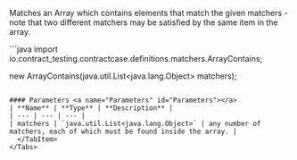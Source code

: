 

Matches an Array which contains elements that match the given matchers - note that two different matchers may be satisfied by the same item in the array.

<Tabs groupId="language">
  <TabItem value="java" label="Java">
```java
import io.contract_testing.contractcase.definitions.matchers.ArrayContains;

new ArrayContains(java.util.List<java.lang.Object> matchers);
```

#### Parameters <a name="Parameters" id="Parameters"></a>
| **Name** | **Type** | **Description** |
| --- | --- | --- |
| matchers | `java.util.List<java.lang.Object>` | any number of matchers, each of which must be found inside the array. |
  </TabItem>
</Tabs>
